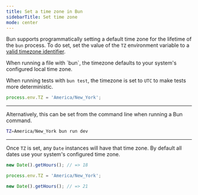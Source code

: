 ```yaml
---
title: Set a time zone in Bun
sidebarTitle: Set time zone
mode: center
---
```


Bun supports programmatically setting a default time zone for the lifetime of the `bun` process. To do set, set the value of the `TZ` environment variable to a [valid timezone identifier](https://en.wikipedia.org/wiki/List_of_tz_database_time_zones).

<Note>
When running a file with `bun`, the timezone defaults to your system's configured local time zone.

When running tests with `bun test`, the timezone is set to `UTC` to make tests more deterministic.

</Note>

```ts process.ts icon="/icons/typescript.svg"
process.env.TZ = 'America/New_York';
```

---

Alternatively, this can be set from the command line when running a Bun command.

```sh terminal icon="terminal"
TZ=America/New_York bun run dev
```

---

Once `TZ` is set, any `Date` instances will have that time zone. By default all dates use your system's configured time zone.

```ts process.ts icon="/icons/typescript.svg"
new Date().getHours(); // => 18

process.env.TZ = 'America/New_York';

new Date().getHours(); // => 21
```
